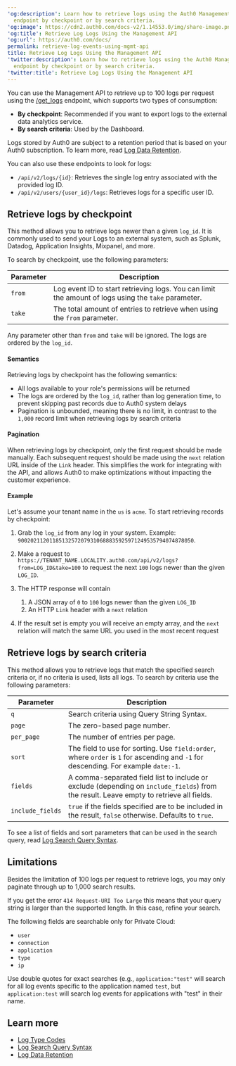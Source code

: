 ---
'og:description': Learn how to retrieve logs using the Auth0 Management API get_logs
  endpoint by checkpoint or by search criteria.
'og:image': https://cdn2.auth0.com/docs-v2/1.14553.0/img/share-image.png
'og:title': Retrieve Log Logs Using the Management API
'og:url': https://auth0.com/docs/
permalink: retrieve-log-events-using-mgmt-api
title: Retrieve Log Logs Using the Management API
'twitter:description': Learn how to retrieve logs using the Auth0 Management API get_logs
  endpoint by checkpoint or by search criteria.
'twitter:title': Retrieve Log Logs Using the Management API
---
You can use the <Tooltip tip="Management API: A product to allow customers to perform administrative tasks." cta="View Glossary" href="/docs/glossary?term=Management+API">Management API</Tooltip> to retrieve up to 100 logs per request using the [/get_logs](https://auth0.com/docs/api/management/v2/#!/Logs/get_logs) endpoint, which supports two types of consumption:

* **By checkpoint**: Recommended if you want to export logs to the external data analytics service.
* **By search criteria**: Used by the Dashboard.

Logs stored by Auth0 are subject to a retention period that is based on your Auth0 subscription. To learn more, read [Log Data Retention](/docs/deploy-monitor/logs/log-data-retention).

You can also use these endpoints to look for logs:

* `/api/v2/logs/{id}`: Retrieves the single log entry associated with the provided log ID.
* `/api/v2/users/{user_id}/logs`: Retrieves logs for a specific user ID.

## Retrieve logs by checkpoint

This method allows you to retrieve logs newer than a given `log_id`. It
is commonly used to send your Logs to an external system, such as Splunk, Datadog,
Application Insights, Mixpanel, and more.

To search by checkpoint, use the following parameters:

<table class="table"><thead>
<tr>
<th><strong>Parameter</strong></th>
<th><strong>Description</strong></th>
</tr>
</thead>
<tbody>
<tr>
<td><code>from</code></td>
<td>Log event ID to start retrieving logs. You can limit the amount of logs using the <code>take</code> parameter.</td>
</tr>
<tr>
<td><code>take</code></td>
<td>The total amount of entries to retrieve when using the <code>from</code> parameter.</td>
</tr>
</tbody>
</table>

Any parameter other than `from` and `take` will be ignored. The logs are ordered by the `log_id`.

#### Semantics

Retrieving logs by checkpoint has the following semantics:

* All logs available to your role's permissions will be returned
* The logs are ordered by the `log_id`, rather than log generation time, to prevent skipping past records due to Auth0 system delays
* Pagination is unbounded, meaning there is no limit, in contrast to the `1,000` record limit when retrieving logs by search criteria

#### Pagination

When retrieving logs by checkpoint, only the first request should be made
manually. Each subsequent request should be made using the `next` relation URL
inside of the `Link` header. This simplifies the work for integrating with the
API, and allows Auth0 to make optimizations without impacting the customer
experience.

#### Example

Let's assume your tenant name in the `us` is `acme`. To start retrieving records by
checkpoint:

1. Grab the `log_id` from any log in your system.
   Example: `90020211201185132572079310688835925971249535794074878050`.
2. Make a request to `https://TENANT_NAME.LOCALITY.auth0.com/api/v2/logs?from=LOG_ID&take=100` to request the next `100` logs newer than the given `LOG_ID`.
3. The HTTP response will contain

   1. A JSON array of `0` to `100` logs newer than the given `LOG_ID`
   2. An HTTP `Link` header with a `next` relation
4. If the result set is empty you will receive an empty array, and the `next` relation will match the same URL you used in the most recent request

## Retrieve logs by search criteria

This method allows you to retrieve logs that match the specified search criteria or, if no criteria is used, lists all logs. To search by criteria use the following parameters:

<table class="table"><thead>
<tr>
<th>Parameter</th>
<th>Description</th>
</tr>
</thead>
<tbody>
<tr>
<td><code>q</code></td>
<td>Search criteria using Query String Syntax.</td>
</tr>
<tr>
<td><code>page</code></td>
<td>The zero-based page number.</td>
</tr>
<tr>
<td><code>per_page</code></td>
<td>The number of entries per page.</td>
</tr>
<tr>
<td><code>sort</code></td>
<td>The field to use for sorting. Use <code>field:order</code>, where <code>order</code> is <code>1</code> for ascending and <code>-1</code> for descending. For example <code>date:-1</code>.</td>
</tr>
<tr>
<td><code>fields</code></td>
<td>A comma-separated field list to include or exclude (depending on <code>include_fields</code>) from the result. Leave empty to retrieve all fields.</td>
</tr>
<tr>
<td><code>include_fields</code></td>
<td><code>true</code> if the fields specified are to be included in the result, <code>false</code> otherwise. Defaults to <code>true</code>.</td>
</tr>
</tbody>
</table>

To see a list of fields and sort parameters that can be used in the search query, read [Log Search Query Syntax](/docs/deploy-monitor/logs/log-search-query-syntax).

## Limitations

Besides the limitation of 100 logs per request to retrieve logs, you may only paginate through up to 1,000 search results.

If you get the error `414 Request-URI Too Large` this means that your query string is larger than the supported length. In this case, refine your search.

<Card title="Private Cloud search field limitations">

The following fields are searchable only for Private Cloud:

* `user`
* `connection`
* `application`
* `type`
* `ip`

Use double quotes for exact searches (e.g., `application:"test"` will search for all log events specific to the application named `test`, but `application:test` will search log events for applications with "test" in their name.

</Card>

## Learn more

* [Log Type Codes](/docs/deploy-monitor/logs/log-event-type-codes)
* [Log Search Query Syntax](/docs/deploy-monitor/logs/log-search-query-syntax)
* [Log Data Retention](/docs/deploy-monitor/logs/log-data-retention)